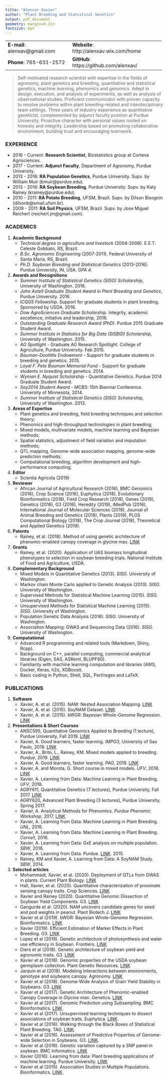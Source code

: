 ---
title: "Alencar Xavier"
author: "Plant Breeding and Statistical Genetics"
output: pdf_document
geometry: margin=0.2in
fontsize: 6pt
---

+--------------------------------+-------------------------------------------+-------------------------------------------+
| **E-mail**: alenxav@gmail.com  |  **Website**: http://alenxav.wix.com/home |  **ORCID**: orcid.org/0000-0001-5034-9954 |
+--------------------------------+-------------------------------------------+---+
| **Phone**: 765-631-2572        |  **GitHub**: https://github.com/alenxav/  |   |
+--------------------------------+-------------------------------------------+---+

> Self-motivated research scientist with expertise in the fields of agronomy, plant genetics and breeding, quantitative and statistical genetics, machine learning, phenomics and genomics. Adept in design, execution, and analysis of experiments, as well as analysis of observational studies. Proficient communicator with proven capacity to resolve problems within plant breeding-related and interdisciplinary team settings. Three years of industry experience as quantitative geneticist, complemented by adjunct faculty position at Purdue University. Proactive character with personal values rooted on honesty and integrity. Leadership based on promoting collaborative environment, building trust and encouraging teamwork.

### EXPERIENCE

+ 2016 - Current: **Research Scientist**, Biostatistics group at Corteva Agrisciences.
+ 2017 - Current: **Adjunct Faculty**, Department of Agronomy, Purdue University.
+ 2013 - 2016: **RA Population Genetics**, Purdue University. Supv. by William Muir (bmuir@purdue.edu).
+ 2013 - 2016: **RA Soybean Breeding**, Purdue University. Supv. by Katy Rainey (krainey@purdue.edu).
+ 2010 - 2011: **RA Potato Breeding**, UFSM, Brazil. Supv. by Dilson Bisognin (dilsonb@smail.ufsm.br).
+ 2009 - 2011: **RA Soil Physics**, UFSM, Brazil. Supv. by Jose Miguel Reichert (reichert.jm@gmail.com).

### ACADEMICS

1. **Academic Background**
    + *Technical degree in agriculture and livestock* (2004-2006). E.E.T. Celeste Gobbato, RS, Brazil.
    + *B.Sc. Agronomic Engineering* (2007-2011). Federal University of Santa Maria, RS, Brazil.
    + *Ph.D. Soybean Breeding and Statistical Genetics* (2013-2016). Purdue University, IN, USA. *GPA 4*.

2. **Awards and Recognitions**
    + *Summer Institute of Statistical Genetics (SISG) Scholarship*, University of Washington. 2016.
    + *John Axtell Graduate Student Award in Plant Breeding and Genetics*, Purdue University. 2016. 
    + *ICQG5 Fellowship*. Support for graduate students in plant breeding. Sponsored by USDA. 2016.
    + *Dow AgroSciences Graduate Scholarship*. Integrity, academic excellence, initiative and leadership, 2016.
    + *Outstanding Graduate Research Award (PhD)*. Purdue 2015 Graduate Student Award.
    + *Summer Institute in Statistics for Big Data (SISBID) Scholarship*, University of Washington. 2015.
    + *AG Spotlight* - Graduate AG Research Spotlight. College of Agriculture, Purdue University. Feb 2015.
    + *Bauman-Doolittle Endowment* - Support for graduate students in breeding and genetics. 2015.
    + *Loyal F. Pete Bauman Memorial Fund* - Support for graduate students in breeding and genetics. 2014.
    + *Wyman E. Nyquist Scholarship* - Quantitative Genetics. Purdue 2014 Graduate Student Award.
    + *Soy2014 Student Award* - MCBS: 15th Biennial Conference. University of Minnesota, 2014.
    + *Summer Institute of Statistical Genetics (SISG) Scholarship*, University of Washington. 2013.

3. **Areas of Expertise**
    + Plant genetics and breeding, field breeding techniques and selection theory;
    + Phenomics and high-throughput technologies in plant breeding;
    + Mixed models, multivariate models, machine learning and Bayesian methods;
    + Spatial statistics, adjustment of field variation and imputation methods;
    + QTL mapping, Genome-wide association mapping, genome-wide prediction methods;
    + Computational breeding, algorithm development and high-performance computing;

4. **Editor**
    + Scientia Agricola (2019)

5. **Reviewer**
    + African Journal of Agricultural Research (2016), BMC Genomics (2016), Crop Science (2016), Euphytica (2018), Evolutionary Bioinformatics (2018), Field Crop Research (2018), Genes (2019), Genetics (2016), G3 (2016), Heredity (2019), iMedPub (2016), International Journal of Molecular Sciences (2019), Journal of Animal Breeding and Genetics (2018), Plants (2019), PLOS Computational Biology (2018), The Crop Journal (2018), Theoretical and Applied Genetics (2019).

6. **Patents**
    + Rainey, et al. (2018). Method of using genetic architecture of phenomic-enabled canopy coverage in glycine max. [LINK](https://patents.google.com/patent/US20180232579A1/en)
    
    
7. **Grants**
    + Rainey, et al. (2020). Application of UAS biomass longitudinal phenotypes to selection in soybean breeding trials. National Institute of Food and Agriculture, USDA.

8. **Complementary Background**
    + Mixed Models in Quantitative Genetics (2013). *SISG*. University of Washington.
    + Markov chain Monte Carlo applied to Genetic Analysis (2013). *SISG*. University of Washington.
    + Supervised Methods for Statistical Machine Learning (2015). *SISG*. University of Washington.
    + Unsupervised Methods for Statistical Machine Learning (2015). *SISG*. University of Washington.
    + Population Genetic Data Analysis (2016). *SISG*. University of Washington.
    + Association Mapping: GWAS and Sequencing Data (2016). *SISG*. University of Washington.
    
9. **Computational**
    + Advanced R programming and related tools (Markdown, Shiny, Rcpp).
    + Background on C++, parallel computing, commercial analytical libraries (Eigen, SAS, ASReml, BLUPF90).
    + Familiarity with machine learning computation and libraries (AWS, Docker, Keras, h2o, XGBoost).
    + Basic coding in Python, Shell, SQL, Perl/regex and LaTeX.

### PUBLICATIONS

1. **Software**
    + Xavier, A. et al. (2015). NAM: Nested Association Mapping. [LINK](https://CRAN.R-project.org/package=NAM)
    + Xavier, A. et al. (2015). SoyNAM Dataset. [LINK](https://CRAN.R-project.org/package=SoyNAM)
    + Xavier, A. et al. (2015). bWGR: Bayesian Whole-Genome Regression. [LINK](https://CRAN.R-project.org/package=bWGR)

2. **Presentations & Short Courses**
    + ANSC595, Quantitative Genomics Applied to Breeding (1 lecture), Purdue University, Fall 2019. [LINK](https://github.com/alenxav/Lectures/tree/master/Purdue_2019)
    + Xavier, A. Good learners, faster learning. *IMPG3*, University of Sao Paulo, 2019. [LINK](https://gvenck.github.io/1home.html)
    + Xavier, A., Brito, L., Rainey, KM. Mixed models applied to breeding. *Purdue*, 2019. [LINK](http://rpubs.com/alenxav/purdue_mm)
    + Xavier, A. Good learners, faster learning. *PAG*, 2019. [LINK](https://pag.confex.com/pag/xxvii/meetingapp.cgi/Paper/33034)
    + Xavier, A. and Morota, G. Short course in mixed models. *UFV*, 2018. [LINK](https://github.com/alenxav/Lectures/upload)
    + Xavier, A. Learning from Data: Machine Learning in Plant Breeding. *UFV*, 2018.
    + AGRY611, Quantitative Genetics (7 lectures), Purdue University, Fall 2017. [LINK](https://github.com/alenxav/Lectures/tree/master/Purdue_2017)
    + AGRY620, Advanced Plant Breeding (3 lectures), Purdue University, Spring 2017.
    + Xavier, A. Analytical Methods for Phenomics. *Purdue Phenomic Workshop*, 2017. [LINK](https://github.com/alenxav/Lectures/blob/master/PhenomicWorkshop2017/AX_Phenomic2017.pdf)
    + Xavier, A. Learning from Data: Machine Learning in Plant Breeding. *UNL*, 2016.
    + Xavier, A. Learning from Data: Machine Learning in Plant Breeding. *Cornell*, 2016.
    + Xavier, A. Learning from Data: GxE analysis on multiple population. *SBW*, 2016.
    + Xavier, A. Learning from Data. Purdue. [LINK](https://www.youtube.com/watch?v=l9vlO8kmreI). 2015.
    + Rainey, KM and Xavier, A. Learning from Data: A SoyNAM Study. *SBW*, 2014.

3. **Selected articles**
    + Mohammadi, Xavier, et al. (2020). Deployment of QTLs from
GWAS in plants. Current Plant Biology.  [LINK](https://doi.org/10.1016/j.cpb.2020.100145)
    + Hall, Xavier, et al. (2020). Quantitative characterization of proximate sensing canopy traits. Crop Sciences.  [LINK](https://doi.org/10.1002/csc2.20132)
    + Xavier and Rainey (2020). Quantitative Genomic Dissection of Soybean Yield Components. G3. [LINK](https://doi.org/10.1534/g3.119.400896)
    + Gangurde et al. (2020). NAM uncovers candidate genes for seed and pod weights in peanut. Plant Biotech J. [LINK](https://onlinelibrary.wiley.com/doi/abs/10.1111/pbi.13311)
    + Xavier et al (2019). bWGR: Bayesian Whole-Genome Regression. Bioinformatics. [LINK](https://doi.org/10.1093/bioinformatics/btz794)
    + Xavier (2019). Efficient Estimation of Marker Effects in Plant Breeding. G3. [LINK](https://www.g3journal.org/content/9/11/3855)
    + Lopez et al (2019). Genetic architecture of photosynthesis and water use efficiency in Soybean. Frontiers. [LINK](https://www.frontiersin.org/articles/10.3389/fpls.2019.00680)
    + Diers et al (2018). Genetic architecture of soybean yield and agronomic traits. G3. [LINK](http://www.g3journal.org/content/8/10/3367)
    + Xavier et al (2018). Genomic properties of the USDA soybean germplasm collection. Plant Genetic Resources. [LINK](https://www.cambridge.org/core/journals/plant-genetic-resources/article/population-and-quantitative-genomic-properties-of-the-usda-soybean-germplasm-collection/EF1E973DE6B4D0A315716E0DE4A060A1) 
    + Jarquin et al (2018). Modeling Interactions between environments, genotype and soybeans canopy. Agronomy. [LINK](http://www.mdpi.com/2073-4395/8/4/51)
    + Xavier et al (2018). Genome-Wide Analysis of Grain Yield Stability in Soybeans. G3. [LINK](http://www.g3journal.org/content/8/2/519)
    + Xavier et al (2017). Genetic Architecture of Phenomic-enabled Canopy Coverage in *Glycine max*. Genetics. [LINK](http://www.genetics.org/content/206/2/1081?etoc)
    + Xavier et al (2017). Genomic Prediction using Subsampling. BMC Bioinformatics. [LINK](http://bmcbioinformatics.biomedcentral.com/articles/10.1186/s12859-017-1582-3).
    + Xavier et al (2017). Unsupervised learning techniques to dissect associations of soybean traits. Euphytica. [LINK](https://link.springer.com/article/10.1007/s10681-017-1975-4).
    + Xavier et al (2016). Walking through the Black Boxes of Statistical Plant Breeding. TAG. [LINK](http://link.springer.com/article/10.1007/s00122-016-2750-y).
    + Xavier et al (2016). Assessment of Predictive Properties of Genome-wide Selection in Soybeans. G3. [LINK](http://www.g3journal.org/content/6/8/2611.long).
    + Xavier et al (2016). Genetic variation captured by a SNP panel in soybean. BMC Informatics. [LINK](http://www.ncbi.nlm.nih.gov/pmc/articles/PMC4736474/)
    + Xavier (2016). Learning from data: Plant breeding applications of machine learning. Purdue University. [LINK](https://docs.lib.purdue.edu/cgi/viewcontent.cgi?referer=https://www.google.com/&httpsredir=1&article=2076&context=open_access_dissertations)
    + Xavier et al (2015). Association Studies in Multiple Populations. Bioinformatics. [LINK](http://bioinformatics.oxfordjournals.org/content/early/2015/08/03/bioinformatics.btv448.abstract).
    
